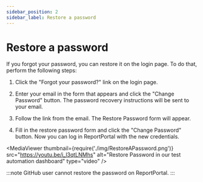 ```yaml
---
sidebar_position: 2
sidebar_label: Restore a password
---
```


# Restore a password

If you forgot your password, you can restore it on the login page. To do that, perform the following steps:

1. Click the "Forgot your password?" link on the login page.

2. Enter your email in the form that appears and click the "Change Password"
    button. The password recovery instructions will be sent to your email.

3. Follow the link from the email. The Restore Password form will appear.

4. Fill in the restore password form and click the "Change Password" button. Now you can log in ReportPortal with the new 
credentials.

<MediaViewer thumbnail={require('./img/RestoreAPassword.png')} src="https://youtu.be/i_l3qtLNMhs" alt="Restore Password in our test automation dashboard" type="video" />

:::note
GitHub user cannot restore the password on ReportPortal.
:::

